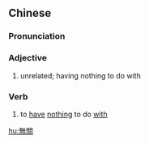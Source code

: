 {{also|无关}}
==Chinese==
{{zh-forms|s=无关}}

===Pronunciation===
{{zh-pron
|m=wúguān
|c=mou4 gwaan1
|h=pfs=mò-kôan
|mn=qz,xm,zz:bû-koan
|cat=v
}}

===Adjective===
{{zh-adj}}

# unrelated; having nothing to do with

===Verb===
{{zh-verb}}

# to [[have]] [[nothing]] to do [[with]]

[[hu:無關]]